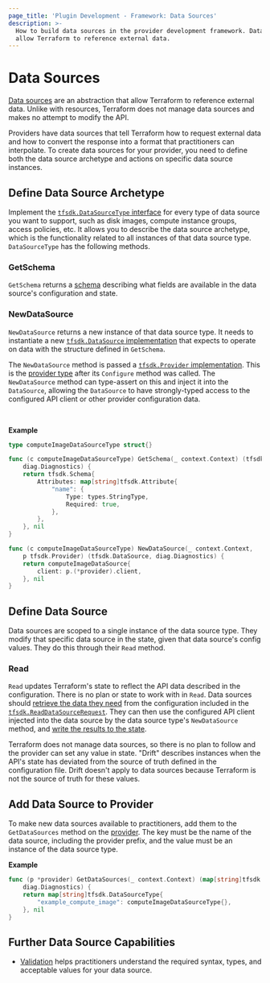 ```yaml
---
page_title: 'Plugin Development - Framework: Data Sources'
description: >-
  How to build data sources in the provider development framework. Data sources
  allow Terraform to reference external data.
---
```


# Data Sources

[Data sources](/terraform/language/data-sources) are an abstraction that allow Terraform to reference external data. Unlike with resources, Terraform does not manage data sources and makes no attempt to modify the API.

Providers have data sources that tell Terraform how to request external data and how to convert the response into a format that practitioners can interpolate. To create data sources for your provider, you need to define both the data source archetype and actions on specific data source instances.

## Define Data Source Archetype

Implement the [`tfsdk.DataSourceType`
interface](https://pkg.go.dev/github.com/hashicorp/terraform-plugin-framework/tfsdk#DataSourceType)
for every type of data source you want to support, such as disk images, compute
instance groups, access policies, etc. It allows you to describe the data
source archetype, which is the functionality related to all instances of that
data source type. `DataSourceType` has the following methods.

### GetSchema

`GetSchema` returns a [schema](/terraform/plugin/framework/schemas) describing
what fields are available in the data source's configuration and state.

### NewDataSource

`NewDataSource` returns a new instance of that data source type. It needs to instantiate a new [`tfsdk.DataSource`
implementation](https://pkg.go.dev/github.com/hashicorp/terraform-plugin-framework/tfsdk#DataSource)
that expects to operate on data with the structure defined in `GetSchema`.

The `NewDataSource` method is passed a [`tfsdk.Provider`
implementation](https://pkg.go.dev/github.com/hashicorp/terraform-plugin-framework/tfsdk#Provider).
This is the [provider type](/terraform/plugin/framework/providers) after its
`Configure` method was called. The `NewDataSource` method can type-assert on
this and inject it into the `DataSource`, allowing the `DataSource` to have
strongly-typed access to the configured API client or other provider
configuration data.

<br />

**Example**

```go
type computeImageDataSourceType struct{}

func (c computeImageDataSourceType) GetSchema(_ context.Context) (tfsdk.Schema,
	diag.Diagnostics) {
	return tfsdk.Schema{
		Attributes: map[string]tfsdk.Attribute{
			"name": {
				Type: types.StringType,
				Required: true,
			},
		},
	}, nil
}

func (c computeImageDataSourceType) NewDataSource(_ context.Context,
	p tfsdk.Provider) (tfsdk.DataSource, diag.Diagnostics) {
	return computeImageDataSource{
		client: p.(*provider).client,
	}, nil
}
```

## Define Data Source

Data sources are scoped to a single instance of the data source type. They modify that specific data source in the state, given that data source's config values. They do this through their `Read` method.

### Read

`Read` updates Terraform's state to reflect the API data described in the configuration. There is no plan or state to work with in `Read`. Data sources should [retrieve the data they need](/terraform/plugin/framework/accessing-values) from the configuration included in the [`tfsdk.ReadDataSourceRequest`](https://pkg.go.dev/github.com/hashicorp/terraform-plugin-framework/tfsdk#ReadDataSourceRequest).
They can then use the configured API client injected into the data source by the
data source type's `NewDataSource` method, and [write the results to the state](/terraform/plugin/framework/writing-state).

Terraform does not manage data sources, so there is no plan to follow and the provider can set any value in state. "Drift" describes instances when the API's state has deviated from the source of truth defined in the configuration file. Drift doesn't apply to data sources because Terraform is not the source of truth for these values.

## Add Data Source to Provider

To make new data sources available to practitioners, add them to the
`GetDataSources` method on the [provider](/terraform/plugin/framework/providers). The key must be the name of
the data source, including the provider prefix, and the value must be an
instance of the data source type.

**Example**

```go
func (p *provider) GetDataSources(_ context.Context) (map[string]tfsdk.DataSourceType,
	diag.Diagnostics) {
	return map[string]tfsdk.DataSourceType{
		"example_compute_image": computeImageDataSourceType{},
	}, nil
}
```

## Further Data Source Capabilities

- [Validation](/terraform/plugin/framework/validation) helps practitioners understand the required syntax, types, and acceptable values for your data source.
